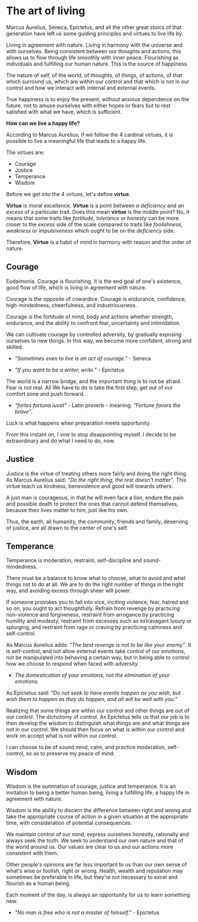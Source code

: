 # The art of living

Marcus Aurelius, Seneca, Epictetus, and all the other great stoics of that generation have left us some guiding principles and virtues to live life by.

Living in agreement with nature. Living in harmony with the universe and with ourselves. Being consistent between our thoughts and actions, this allows us to flow through life smoothly with inner peace. 
Flourishing as individuals and fulfilling our human nature. This is the source of happiness.

The nature of self, of the world, of thoughts, of things, of actions, of that which surround us, which are within our control and that which is not in our control and how we interact with internal and external events.

True happiness is to enjoy the present, without anxious dependence on the future, not to amuse ourselves with either hopes or fears but to rest satisfied with what we have, which is sufficient.

**How can we live a happy life?**

According to Marcus Aurelius, if we follow the 4 cardinal virtues, it is possible to live a meaningful life that leads to a happy life.

The virtues are:
- Courage
- Justice
- Temperance
- Wisdom

Before we get into the 4 virtues, let's define **virtue**.

**Virtue** is moral excellence. **Virtue** is a point between *a deficiency* and *an excess* of a particular trait. Does this mean **virtue** is the middle point?
No, it means that some traits like *fortitude*, *tolerance* or *honesty* can be more closer to the *excess* side of the scale compared
to traits like *foolishness*, *weakness* or *impulsiveness* which ought to be on the *deficiency* side.

Therefore, **Virtue** is a habit of mind in harmony with reason and the order of nature. 

## Courage
Eudaimonia. Courage is flourishing. It is the end goal of one's existence, good flow of life, which is living in agreement with nature.

Courage is the opposite of cowardice. Courage is endurance, confidence, high-mindedness, cheerfulness, and industriousness.

Courage is the fortitude of mind, body and actions whether strength, endurance, and the ability to confront fear, uncertainty and intimidation.

We can cultivate courage by controlled adversity, by gradually exposing ourselves to new things. In this way, we become more confident, strong and skilled.

- *"Sometimes even to live is an act of courage."* - Seneca

- *"If you want to be a writer, write."* - Epictetus

The world is a narrow bridge, and the important thing is to not be afraid. Fear is not real. All We have to do is take the first step, get out of our comfort zone and push forward.

- *"fortes fortuna iuvat"* - Latin proverb - meaning: *"Fortune favors the brave"*.

Luck is what happens when preparation meets opportunity.

From this instant on, I vow to stop disappointing myself. I decide to be extraordinary and do what I need to do, now.

## Justice
Justice is the virtue of treating others more fairly and doing the right thing. As Marcus Aurelius said: *"Do the right thing, the rest doesn't matter"*. 
This virtue teach us kindness, benevolence and good will towards others.

A just man is courageous, in that he will even face a lion, endure the pain and possible death to protect the ones that cannot defend themselves, because their lives matter to him, just like his own.

Thus, the earth, all humanity, the community, friends and family, deserving of justice, are all drawn to the center of one's self.

## Temperance
Temperance is moderation, restraint, self-discipline and sound-mindedness.

There must be a balance to know what to choose, what to avoid and what things not to do at all. 
We are to do the right number of things in the right way, and avoiding excess through sheer will power.

If someone provokes you to fall into vice, inciting violence, fear, hatred and so on, you ought to act thoughtfully. Refrain from revenge by practicing non-violence and forgiveness,
restraint from arrogance by practicing humility and modesty, restraint from excesses such as extravagant luxury or splurging, and restraint from rage or craving by practicing calmness and self-control.

As Marcus Aurelius adds: *"The best revenge is not to be like your enemy"*. It is self-control, and not allow external events take control of our emotions, not be manipulated into behaving a certain way, 
but in being able to control how we choose to respond when faced with adversity. 
- *The domestication of your emotions, not the elimination of your emotions.*

As Epictetus said: *"Do not seek to have events happen as you wish, but wish them to happen as they do happen, and all will be well with you."*

Realizing that some things are within our control and other things are out of our control. The dichotomy of control.
As Epictetus tells us that our job is to then develop the wisdom to distinguish what things are and what things are not in our control. We should then focus on what is within our control and work on accept what is not within our control.

I can choose to be of sound mind, calm, and practice moderation, self-control, so as to preserve my peace of mind.

## Wisdom
Wisdom is the summation of courage, justice and temperance. It is an invitation to being a better human being, living a fulfilling life, a happy life in agreement with nature.

Wisdom is the ability to discern the difference between right and wrong and take the appropriate course of action in a given situation at the appropriate time, with consideration of potential consequences.

We maintain control of our mind, express ourselves honestly, rationally and always seek the truth. We seek to understand our own nature and that of the world around us. Our values are clear to us and our actions more consistent with them.

Other people's opinions are far less important to us than our own sense of what's wise or foolish, right or wrong. Health, wealth and reputation may sometimes be preferable in life, but they're not necessary to excel and flourish as a human being.

Each moment of the day, is always an opportunity for us to learn something new.

- *"No man is free who is not a master of himself."* - Epictetus
